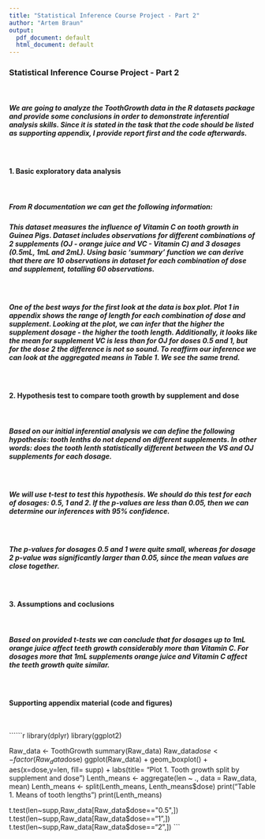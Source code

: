 ---
title: "Statistical Inference Course Project - Part 2"
author: "Artem Braun"
output:
  pdf_document: default
  html_document: default
---


### Statistical Inference Course Project - Part 2  
\ 

##### We are going to analyze the ToothGrowth data in the R datasets package and provide some conclusions in order to demonstrate inferential analysis skills. Since it is stated in the task that the code should be listed as supporting appendix, I provide report first and the code afterwards. 
\ 

#### **1. Basic exploratory data analysis**
\ 

##### From R documentation we can get the following information:  
##### This dataset measures the influence of Vitamin C on tooth growth in Guinea Pigs. Dataset includes observations for different combinations of 2 supplements (OJ - orange juice and VC - Vitamin C) and 3 dosages (0.5mL, 1mL and 2mL). Using basic 'summary' function we can derive that there are 10 observations in dataset for each combination of dose and supplement, totalling 60 observations.
\ 

##### One of the best ways for the first look at the data is box plot. Plot 1 in appendix shows the range of length for each combination of dose and supplement. Looking at the plot, we can infer that the higher the supplement dosage - the higher the tooth length. Additionally, it looks like the mean for supplement VC is less than for OJ for doses 0.5 and 1, but for the dose 2 the difference is not so sound. To reaffirm our inference we can look at the aggregated means in Table 1. We see the same trend. 
\ 

####  **2. Hypothesis test to compare tooth growth by supplement and dose**
\ 

##### Based on our initial inferential analysis we can define the following hypothesis: tooth lenths do not depend on different supplements. In other words: does the tooth lenth statistically different between the VS and OJ supplements for each dosage. 
\ 

##### We will use t-test to test this hypothesis. We should do this test for each of dosages: 0.5, 1 and 2. If the p-values are less than 0.05, then we can determine our inferences with 95% confidence. 
\ 

##### The p-values for dosages 0.5 and 1 were quite small, whereas for dosage 2 p-value was significantly larger than 0.05, since the mean values are close together. 
\ 

####  **3. Assumptions and coclusions**
\ 

##### Based on provided t-tests we can conclude that for dosages up to 1mL orange juice affect teeth growth considerably more than Vitamin C. For dosages more that 1mL supplements orange juice and Vitamin C affect the teeth growth quite similar.  
\ 

#### **Supporting appendix material (code and figures)**
\ 

``````{r, echo=TRUE, message=FALSE}
library(dplyr)
library(ggplot2)

Raw_data <- ToothGrowth
summary(Raw_data)
Raw_data$dose <- factor(Raw_data$dose)
ggplot(Raw_data) + 
        geom_boxplot() +
        aes(x=dose,y=len, fill= supp) +
        labs(title= "Plot 1. Tooth growth split by supplement and dose")
Lenth_means <- aggregate(len ~ ., data = Raw_data, mean)
Lenth_means <- split(Lenth_means, Lenth_means$dose)
print("Table 1. Means of tooth lengths")
print(Lenth_means)


t.test(len~supp,Raw_data[Raw_data$dose=="0.5",])
t.test(len~supp,Raw_data[Raw_data$dose=="1",])
t.test(len~supp,Raw_data[Raw_data$dose=="2",])
```


